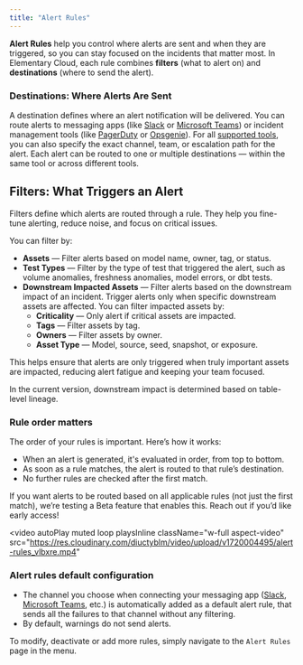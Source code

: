 ```yaml
---
title: "Alert Rules"
---
```


<Snippet file="/_snippets/cloud/cloud-feature-tag.mdx" />

**Alert Rules** help you control where alerts are sent and when they are triggered, so you can stay focused on the incidents that matter most. In Elementary Cloud, each rule combines **filters** (what to alert on) and **destinations** (where to send the alert).

### Destinations: Where Alerts Are Sent

A destination defines where an alert notification will be delivered. You can route alerts to messaging apps (like [Slack](/cloud/integrations/alerts/slack) or [Microsoft Teams](/cloud/integrations/alerts/ms-teams)) or incident management tools (like [PagerDuty](/cloud/integrations/alerts/pagerduty) or [Opsgenie](/cloud/integrations/alerts/opsgenie)). For all [supported tools](/features/alerts-and-incidents/alerts-and-incidents-overview#supported-alert-integrations), you can also specify the exact channel, team, or escalation path for the alert. Each alert can be routed to one or multiple destinations — within the same tool or across different tools.

## Filters: What Triggers an Alert

Filters define which alerts are routed through a rule. They help you fine-tune alerting, reduce noise, and focus on critical issues.

You can filter by:

- **Assets** — Filter alerts based on model name, owner, tag, or status.
- **Test Types** — Filter by the type of test that triggered the alert, such as volume anomalies, freshness anomalies, model errors, or dbt tests.
- **Downstream Impacted Assets** — Filter alerts based on the downstream impact of an incident.
    Trigger alerts only when specific downstream assets are affected. You can filter impacted assets by:
    - **Criticality** — Only alert if critical assets are impacted.
    - **Tags** — Filter assets by tag.
    - **Owners** — Filter assets by owner.
    - **Asset Type** — Model, source, seed, snapshot, or exposure.

This helps ensure that alerts are only triggered when truly important assets are impacted, reducing alert fatigue and keeping your team focused.

<Note>In the current version, downstream impact is determined based on table-level lineage.</Note>

### Rule order matters
The order of your rules is important. Here’s how it works:
- When an alert is generated, it's evaluated in order, from top to bottom.
- As soon as a rule matches, the alert is routed to that rule’s destination.
- No further rules are checked after the first match.

If you want alerts to be routed based on all applicable rules (not just the first match), we’re testing a Beta feature that enables this. Reach out if you’d like early access!

<video
  autoPlay
  muted
  loop
  playsInline
  className="w-full aspect-video"
  src="https://res.cloudinary.com/diuctyblm/video/upload/v1720004495/alert-rules_vlbxre.mp4"
></video>


### Alert rules default configuration

- The channel you choose when connecting your messaging app ([Slack](/cloud/integrations/alerts/slack), [Microsoft Teams](/cloud/integrations/alerts/ms-teams), etc.)
is automatically added as a default alert rule, that sends all the failures to that channel without any filtering.
- By default, warnings do not send alerts. 

To modify, deactivate or add more rules, simply navigate to the `Alert Rules` page in the menu.
